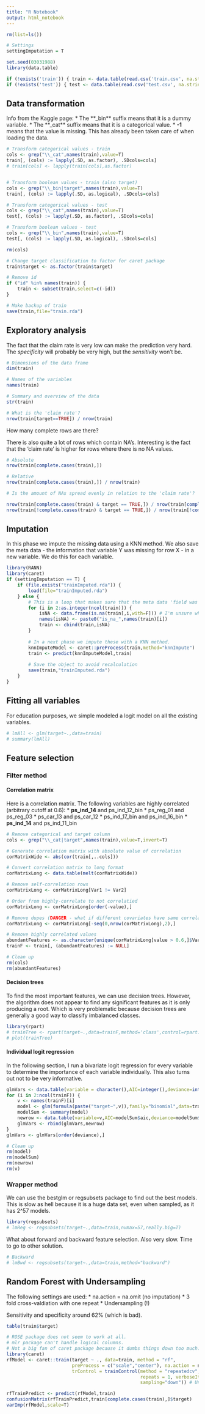 ```yaml
---
title: "R Notebook"
output: html_notebook
---
```



```r
rm(list=ls())

# Settings
settingImputation = T

set.seed(03031988)
library(data.table)

if (!exists('train')) { train <- data.table(read.csv('train.csv', na.strings="-1")) }
if (!exists('test')) { test <- data.table(read.csv('test.csv', na.strings="-1")) }

```

## Data transformation
Info from the Kaggle page:
* The **_bin** suffix means that it is a dummy variable. 
* The **_cat** suffix means that it is a categorical value.
* **-1** means that the value is missing. This has already been taken care of when loading the data.

```r
# Transform categorical values - train
cols <- grep("\\_cat",names(train),value=T)
train[, (cols) := lapply(.SD, as.factor), .SDcols=cols]
# train[cols] <- lapply(train[cols],as.factor)


# Transform boolean values - train (also target)
cols <- grep("\\_bin|target",names(train),value=T)
train[, (cols) := lapply(.SD, as.logical), .SDcols=cols]

# Transform categorical values - test
cols <- grep("\\_cat",names(train),value=T)
test[, (cols) := lapply(.SD, as.factor), .SDcols=cols]

# Transform boolean values - test
cols <- grep("\\_bin",names(train),value=T)
test[, (cols) := lapply(.SD, as.logical), .SDcols=cols]

rm(cols)

# Change target classification to factor for caret package
train$target <- as.factor(train$target)

# Remove id
if ("id" %in% names(train)) {
    train <- subset(train,select=c(-id))
}

# Make backup of train
save(train,file="train.rda")
```

## Exploratory analysis

The fact that the claim rate is very low can make the prediction very hard. The _specificity_ will probably be very high, but the _sensitivity_ won't be.

```r
# Dimensions of the data frame
dim(train)

# Names of the variables
names(train)

# Summary and overview of the data
str(train)

# What is the 'claim rate'?
nrow(train[target==TRUE]) / nrow(train)

```

How many complete rows are there?

There is also quite a lot of rows which contain NA's. Interesting is the fact that the 'claim rate' is higher for rows where there is no NA values.
```r
# Absolute
nrow(train[complete.cases(train),])

# Relative
nrow(train[complete.cases(train),]) / nrow(train)

# Is the amount of NAs spread evenly in relation to the 'claim rate'?

nrow(train[complete.cases(train) & target == TRUE,]) / nrow(train[complete.cases(train),])
nrow(train[!complete.cases(train) & target == TRUE,]) / nrow(train[!complete.cases(train),])

```


## Imputation
In this phase we impute the missing data using a KNN method. We also save the meta data - the information that variable Y was missing for row X - in a new variable. We do this for each variable.

```r
library(RANN)
library(caret)
if (settingImputation == T) {
    if (file.exists("trainImputed.rda")) {
        load(file="trainImputed.rda")
    } else {
        # This is a loop that makes sure that the meta data 'field was an NA' is stored in a separate new dummy for each of the existing variables.
        for (i in 2:as.integer(ncol(train))) {
            isNA <- data.frame(is.na(train[,i,with=F])) # I'm unsure why I need to use 'with' here, I though this was only needed in old data.table versions
            names(isNA) <- paste0("is_na_",names(train)[i])
            train <- cbind(train,isNA)
        }
        
        # In a next phase we impute these with a KNN method.
        knnImputeModel <- caret::preProcess(train,method="knnImpute")
        train <- predict(knnImputeModel,train)
        
        # Save the object to avoid recalculation
        save(train,"trainImputed.rda")
    }
}
```

## Fitting all variables
For education purposes, we simple modeled a logit model on all the existing variables.

```r
# lmAll <- glm(target~.,data=train)
# summary(lmAll)
```

## Feature selection
### Filter method
#### Correlation matrix
Here is a correlation matrix. The following variables are highly correlated (arbitrary cutoff at 0.6):
* **ps_ind_14** and ps_ind_12_bin
* ps_reg_01 and ps_reg_03
* ps_car_13 and ps_car_12
* ps_ind_17_bin and ps_ind_16_bin
* **ps_ind_14** and ps_ind_11_bin

```r
# Remove categorical and target column
cols <- grep("\\_cat|target",names(train),value=T,invert=T)

# Generate correlation matrix with absolute value of correlation
corMatrixWide <- abs(cor(train[,..cols]))

# Convert correlation matrix to long format
corMatrixLong <- data.table(melt(corMatrixWide))

# Remove self-correlation rows
corMatrixLong <- corMatrixLong[Var1 != Var2]

# Order from highly-correlate to not correlatied
corMatrixLong <- corMatrixLong[order(-value),]

# Remove dupes (DANGER - what if different covariates have same correlation coefficient?)
corMatrixLong <- corMatrixLong[-seq(0,nrow(corMatrixLong),2),]

# Remove highly correlated values
abundantFeatures <- as.character(unique(corMatrixLong[value > 0.6,]$Var2))
trainF <- train[, (abundantFeatures) := NULL]

# Clean up
rm(cols)
rm(abundantFeatures)
```

#### Decision trees
To find the most important features, we can use decision trees. However, the algorithm does not appear to find any significant features as it is only producing a root. Which is very problematic because decision trees are generally a good way to classify imbalanced classes.

```r
library(rpart)
# trainTree <- rpart(target~.,data=trainF,method='class',control=rpart.control(minsplit=1, minbucket=1, cp=0.001))
# plot(trainTree)
```

#### Individual logit regression
In the following section, I run a bivariate logit regression for every variable to determine the importance of each variable individually. This also turns out not to be very informative.

```r
glmVars <- data.table(variable = character(),AIC=integer(),deviance=integer(),p=integer())
for (i in 2:ncol(trainF)) {
    v <- names(trainF)[i]
    model <- glm(formula(paste("target~",v)),family="binomial",data=trainF)
    modelSum <- summary(model)
    newrow <- data.table(variable=v,AIC=modelSum$aic,deviance=modelSum$deviance,p=modelSum$coefficients[8])
    glmVars <- rbind(glmVars,newrow)
}
glmVars <- glmVars[order(deviance),]

# Clean up
rm(model)
rm(modelSum)
rm(newrow)
rm(v)
```

### Wrapper method

We can use the bestglm or regsubsets package to find out the best models. This is slow as hell because it is a huge data set, even when sampled, as it has 2^57 models.

```r
library(regsubsets)
# lmReg <- regsubsets(target~.,data=train,nvmax=57,really.big=T)
```

What about forward and backward feature selection. Also very slow. Time to go to other solution.

```r
# Backward
# lmBwd <- regsubsets(target~.,data=train,method="backward")
```

## Random Forest with Undersampling

The following settings are used:
* na.action = na.omit (no imputation)
* 3 fold cross-valdiation with one repeat
* Undersampling (!)

Sensitivity and specificity around 62% (which is bad).

```r
table(train$target)

# ROSE package does not seem to work at all.
# mlr package can't handle logical columns.
# Not a big fan of caret package because it dumbs things down too much. But here goes.
library(caret)
rfModel <- caret::train(target ~ ., data=train, method = "rf", 
                        preProcess = c("scale","center"), na.action = na.omit,
                        trControl = trainControl(method = "repeatedcv",number = 3,
                                                 repeats = 1, verboseIter=T,
                                                 sampling="down")) # Undersampling

rfTrainPredict <- predict(rfModel,train)
confusionMatrix(rfTrainPredict,train[complete.cases(train),]$target)
varImp(rfModel,scale=T)
```